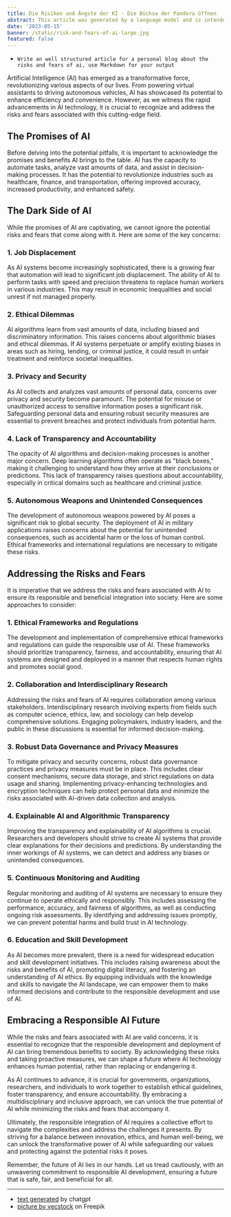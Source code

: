 ```yaml
---
title: Die Risiken und Ängste der KI - Die Büchse der Pandora öffnen
abstract: This article was generated by a language model and is intended to highlight both its incredible capabilities and fears associated with AI.
date: '2023-05-15'
banner: /static/risk-and-fears-of-ai-large.jpg
featured: false
---
```


[//]: # (# The Risks and Fears of AI - Unveiling the Pandora's Box)

[//]: # (![AI Technology]&#40;https://example.com/ai_image.jpg&#41;)


- `Write an well structured article for a personal blog
about the risks and fears of ai,
use Markdown for your output`

Artificial Intelligence (AI) has emerged as a transformative force, revolutionizing various aspects of our lives. From powering virtual assistants to driving autonomous vehicles, AI has showcased its potential to enhance efficiency and convenience. However, as we witness the rapid advancements in AI technology, it is crucial to recognize and address the risks and fears associated with this cutting-edge field.

## The Promises of AI

Before delving into the potential pitfalls, it is important to acknowledge the promises and benefits AI brings to the table. AI has the capacity to automate tasks, analyze vast amounts of data, and assist in decision-making processes. It has the potential to revolutionize industries such as healthcare, finance, and transportation, offering improved accuracy, increased productivity, and enhanced safety.

## The Dark Side of AI

While the promises of AI are captivating, we cannot ignore the potential risks and fears that come along with it. Here are some of the key concerns:

### 1. Job Displacement

As AI systems become increasingly sophisticated, there is a growing fear that automation will lead to significant job displacement. The ability of AI to perform tasks with speed and precision threatens to replace human workers in various industries. This may result in economic inequalities and social unrest if not managed properly.

### 2. Ethical Dilemmas

AI algorithms learn from vast amounts of data, including biased and discriminatory information. This raises concerns about algorithmic biases and ethical dilemmas. If AI systems perpetuate or amplify existing biases in areas such as hiring, lending, or criminal justice, it could result in unfair treatment and reinforce societal inequalities.

### 3. Privacy and Security

As AI collects and analyzes vast amounts of personal data, concerns over privacy and security become paramount. The potential for misuse or unauthorized access to sensitive information poses a significant risk. Safeguarding personal data and ensuring robust security measures are essential to prevent breaches and protect individuals from potential harm.

### 4. Lack of Transparency and Accountability

The opacity of AI algorithms and decision-making processes is another major concern. Deep learning algorithms often operate as "black boxes," making it challenging to understand how they arrive at their conclusions or predictions. This lack of transparency raises questions about accountability, especially in critical domains such as healthcare and criminal justice.

### 5. Autonomous Weapons and Unintended Consequences

The development of autonomous weapons powered by AI poses a significant risk to global security. The deployment of AI in military applications raises concerns about the potential for unintended consequences, such as accidental harm or the loss of human control. Ethical frameworks and international regulations are necessary to mitigate these risks.

## Addressing the Risks and Fears

It is imperative that we address the risks and fears associated with AI to ensure its responsible and beneficial integration into society. Here are some approaches to consider:

### 1. Ethical Frameworks and Regulations

The development and implementation of comprehensive ethical frameworks and regulations can guide the responsible use of AI. These frameworks should prioritize transparency, fairness, and accountability, ensuring that AI systems are designed and deployed in a manner that respects human rights and promotes social good.

### 2. Collaboration and Interdisciplinary Research

Addressing the risks and fears of AI requires collaboration among various stakeholders. Interdisciplinary research involving experts from fields such as computer science, ethics, law, and sociology can help develop comprehensive solutions. Engaging policymakers, industry leaders, and the public in these discussions is essential for informed decision-making.

### 3. Robust Data Governance and Privacy Measures

To mitigate privacy and security concerns, robust data governance practices and privacy measures must be in place. This includes clear consent mechanisms, secure data storage, and strict regulations on data usage and sharing. Implementing privacy-enhancing technologies and encryption techniques can help protect personal data and minimize the risks associated with AI-driven data collection and analysis.

### 4. Explainable AI and Algorithmic Transparency
Improving the transparency and explainability of AI algorithms is crucial. Researchers and developers should strive to create AI systems that provide clear explanations for their decisions and predictions. By understanding the inner workings of AI systems, we can detect and address any biases or unintended consequences.

### 5. Continuous Monitoring and Auditing
Regular monitoring and auditing of AI systems are necessary to ensure they continue to operate ethically and responsibly. This includes assessing the performance, accuracy, and fairness of algorithms, as well as conducting ongoing risk assessments. By identifying and addressing issues promptly, we can prevent potential harms and build trust in AI technology.

### 6. Education and Skill Development
As AI becomes more prevalent, there is a need for widespread education and skill development initiatives. This includes raising awareness about the risks and benefits of AI, promoting digital literacy, and fostering an understanding of AI ethics. By equipping individuals with the knowledge and skills to navigate the AI landscape, we can empower them to make informed decisions and contribute to the responsible development and use of AI.

## Embracing a Responsible AI Future
While the risks and fears associated with AI are valid concerns, it is essential to recognize that the responsible development and deployment of AI can bring tremendous benefits to society. By acknowledging these risks and taking proactive measures, we can shape a future where AI technology enhances human potential, rather than replacing or endangering it.

As AI continues to advance, it is crucial for governments, organizations, researchers, and individuals to work together to establish ethical guidelines, foster transparency, and ensure accountability. By embracing a multidisciplinary and inclusive approach, we can unlock the true potential of AI while minimizing the risks and fears that accompany it.

Ultimately, the responsible integration of AI requires a collective effort to navigate the complexities and address the challenges it presents. By striving for a balance between innovation, ethics, and human well-being, we can unlock the transformative power of AI while safeguarding our values and protecting against the potential risks it poses.

Remember, the future of AI lies in our hands. Let us tread cautiously, with an unwavering commitment to responsible AI development, ensuring a future that is safe, fair, and beneficial for all.

---

- [text generated](https://chat.openai.com/) by chatgpt
- [picture by vecstock](https://de.freepik.com/free-ai-image/leuchtendes-komplexes-cyborg-gehirndesign-fuer-leiterplatten-das-von-ki-generiert-wird_42587559.htm#query=ai&position=5&from_view=search&track=sph) on Freepik
